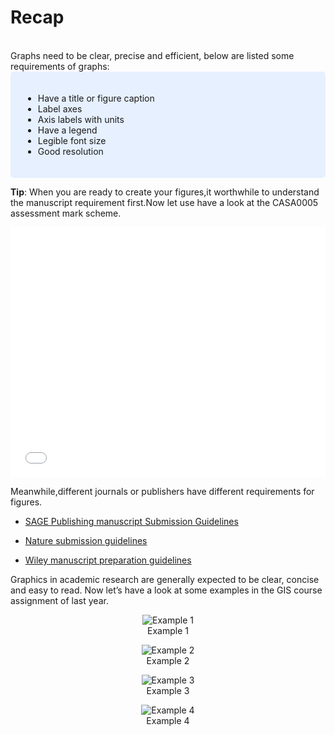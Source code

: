 # Recap 
<br>
Graphs need to be clear, precise and efficient, below are listed some requirements of graphs:
<style>
div.blue { background-color:#e6f0ff; border-radius: 5px; padding: 20px;}
</style>
<div class = "blue">
* Have a title or figure caption 
* Label axes
* Axis labels with units
* Have a legend
* Legible font size
* Good resolution
</div>
  
**Tip**: When you are ready to create your figures,it worthwhile to understand the manuscript requirement first.Now let use have a look at the CASA0005 assessment mark scheme.

   ![](GIS-MarkScheme-2020.pdf){width=100% height=400}
   
Meanwhile,different journals or publishers have different requirements for figures.

-  [SAGE Publishing manuscript Submission Guidelines](https://uk.sagepub.com/en-gb/eur/manuscript-submission-guidelines#Artwork)

-  [Nature submission guidelines](https://www.nature.com/srep/author-instructions/submission-guidelines)
 
-  [Wiley manuscript preparation guidelines](https://authorservices.wiley.com/asset/photos/electronic_artwork_guidelines.pdf)
 

Graphics in academic research are generally expected to be clear, concise and easy to read. Now let’s have a look at some examples in the GIS course assignment of last year.

<center>  
![Example 1](e6.png){out.wide="100%"}
  
![Example 2](e2.png){out.wide="100%"}
  
![Example 3](e3.png){out.wide="100%"}
  
![Example 4](e4.png){out.wide="100%"}
<center>





